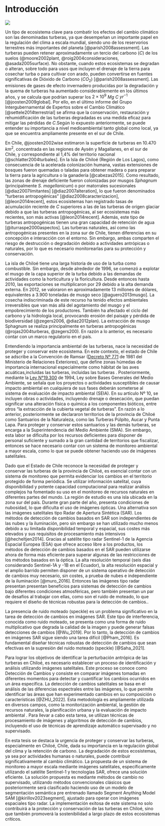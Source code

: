 # Introducción {#intro}


![](images/turbera-patagonia.jpeg)
<br>

<!-- - Párrafo 1: Contexto e importancia de proteger y monitorear ecosistemas -->
<!-- Propósito: importancia de proteger y cuidar ecosistemas naturales -->
<!-- Porque:  conforman sistemas contexto cambio climatico -->
<!-- Evidencia: citas -->
<!-- Eplicar evidencia: cambios biodevirsas -->
<!-- Conclusión conector: Situación en Chile respecto a turberas -->

Un tipo de ecosistema clave para combatir los efectos del cambio climático son las denominadas turberas, ya que desempeñan un importante papel en la regulación del clima a escala mundial, siendo uno de los reservorios terrestres más importantes del planeta [@parish2008assessment]. Las turberas pueden retener aproximadamente un tercio del carbono ($C$) de los suelos (@moore2002plant, @roig2004consideraciones, @asada2005surface). No obstante, cuando estos ecosistemas se degradan o alteran, sobre todo para usos que incluyen el drenaje de la tierra para cosechar turba o para cultivar con arado, pueden convertirse en fuentes significativas de Dióxido de Carbono ($CO_2$) [@parish2008assessment]. Las emisiones de gases de efecto invernadero producidas por la degradación y la quema de turberas ha aumentado considerablemente en los últimos años, y se calcula que podrían superar los $2 \times 10^9$ $Mg$ $C$ $yr^{-1}$ [@joosten2009global]. Por ello, en el último informe del Grupo Intergubernamental de Expertos sobre el Cambio Climático [@settele2014terrestrial] se afirma que la conservación, restauración y rehumidificación de las turberas degradadas es una medida eficaz para mitigar las pérdidas de $C$.Según lo expuesto anteriormente, se puede entender su importancia a nivel medioambiental tanto global como local, ya que se encuentra ampliamente presente en el sur de Chile.


<!-- - Párrafo 2: Situación actia en Chile y tipos de turberas -->
<!-- Propósito: Estalecer estado actual en Chile -->
<!-- Porque:  Importancia ambiental de chile -->
<!-- Evidencia: Cantidad de Turberas en Chile -->
<!-- Eplicar evidencia: Zona de Chiloe -->
<!-- Conclusión conector: Territorio con Satelital -->

En Chile, @joosten2002wise estimaron la superficie de turberas en 10.470 $km^2$, concentrada en las regiones de Aysén y Magallanes, en el sur de Chile, y correspondiente al 1,4% del territorio nacional [@schlatter2004turbales]. En la Isla de Chiloé (Región de Los Lagos), como consecuencia de la acelerada colonización humana, vastas extensiones de bosques fueron quemadas o taladas para obtener madera o para preparar la tierra para la agricultura o la ganadería [@cabezas2015]. Como resultado, las zonas de drenaje deficiente fueron colonizadas por musgos _Sphagnum_ (principalmente _S. magellanicum_) o por matorrales sucesionales [@diaz2007limitantes] [@diaz2007alteration], lo que fueron denominados "turberas antropogénicas" [@diaz2008caracterizacion], [@leon2014recent], estos ecosistemas han registrado tasas de acumulación reciente de $C$ superiores a las de las turberas de origen glaciar debido a que las turberas antropogénicas, al ser ecosistemas más recientes, son más activas [@leon2014recent]. Además, este tipo de turberas antropogénicas tienen una gran capacidad de retención de agua [@iturraspe2000aspectos]. Las turberas naturales, así como las antropogénicas presentes en la zona sur de Chile, tienen diferencias en su concepción e interacción con el entorno. Sin embargo, ambas comparten el riesgo de destrucción o degradación debido a actividades antrópicas o naturales, por lo que es necesario monitorearlas para su protección y conservación.

<!-- - Párafo 3 Acción Humana -->
<!-- Propósito            : Definir acción Humana -->
<!-- Porque               : Resaltar el problema -->
<!-- Evidencia            : Actividad humana -->
<!-- Eplicar evidencia    : Citar fuentes. -->
<!-- Conclusión/conector  : NEcesidad de tener un marco regulatorio -->
    
La isla de Chiloé tiene una larga historia de uso de la turba como combustible. Sin embargo, desde alrededor de 1996, se comenzó a explotar el musgo de la capa superior de la turba debido a las demandas de actividades como la horticultura y la floricultura. Desde entonces hasta 2010, las exportaciones se multiplicaron por 29 debido a la alta demanda externa. En 2012, se valoraron en aproximadamente 13 millones de dólares, equivalentes a 3.900 toneladas de musgo seco [@aguero2013musgo]. La cosecha indiscriminada de este recurso ha tenido efectos ambientales irreversibles que van más allá del agotamiento del musgo y el empobrecimiento de los productores. También ha afectado el ciclo del carbono y la hidrología local, provocando erosión del paisaje y pérdida de biodiversidad (@zegers2006, @diaz2012plan). La extracción de musgo Sphagnum se realiza principalmente en turberas antropogénicas (@rojas2004turberas, @zegers200). En razón a lo anterior, es necesario contar con un marco regulatorio en el país.


<!-- - Párrafo 3: Situación en Chile Actual Protección (MMA) -->
<!-- Propósito             : Establecer estado actual en Chile respecto Protección -->
<!-- Porque                : Necesidad de monitoreo -->
<!-- Evidencia             : Datos de turberas en chiloé -->
<!-- Eplicar evidencia     : Desafíos -->
<!-- Conclusión/conector   : Territorio con Satelital -->
    
    
Entendiendo la importancia ambiental de las turberas, nace la necesidad de proteger y conservar este ecosistema. En este contexto, el estado de Chile se adscribe a la Convención de Ramsar ([Decreto Nº 771](https://www.bcn.cl/leychile/navegar?idNorma=15511) de 1981 del Ministerio de Relaciones Exteriores), 
<!-- donde se adopta la definición de humedales,--> que define zonas húmedas de importancia internacional especialmente como hábitat de las aves acuáticas,incluidas las turberas, incluidas las turberas <!-- , como las zonas húmedas que se dividen en áreas de ciénagas, pantanos, áreas de musgos o agua, sean estas naturales o artificiales, permanentes o temporales, de aguas estáticas o corrientes, frescas, con helechos o saladas, incluyendo zonas de agua de mar cuya profundidad no exceda de seis metros durante la marea baja-->. Posteriormente, mediante la [Ley N°19.300](https://www.bcn.cl/leychile/navegar?idNorma=30667) de 1994, Ley sobre Bases Generales del Medio Ambiente, se señala que los proyectos o actividades susceptibles de causar impacto ambiental en cualquiera de sus fases deberán someterse al sistema de evaluación de impacto ambiental (SEIA). En su artículo Nº 10, se incluyen obras o actividades, incluyendo drenaje o desecación, que puedan significar una alteración física o química a los componentes bióticos, entre otros "la extracción de la cubierta vegetal de turberas".  En razón a lo anterior, posteriormente se declararon territorios de la provincia de Chiloé como Santuarios de la Naturaleza, como las Turberas Púlpito, Aucar y Punta Lapa. Para proteger y conservar estos santuarios y las demás turberas, se encarga a la Superintendencia del Medio Ambiente (SMA). Sin embargo, esta labor se dificulta por los recursos deficientes para disponer de personal suficiente y sumado a la gran cantidad de territorios que fiscalizar, entonces se hace necesario contar con un sistema de monitoreo ambiental a mayor escala, como lo que se puede obtener haciendo uso de imágenes satelitales.


<!-- - Párrafo 4: Información satelital SAR y Desafios -->
<!-- Propósito             : Justificación de uso de información satelital para detectar cambios -->
<!-- Porque                : Peridiocidad, y capacidad de trabajo diferentes condicones climáticas -->
<!-- Evidencia             : Radar y problemas -->
<!-- Eplicar evidencia     : Explicar detalladamente desafío -->
<!-- Conclusión/conector   : Conectar con metodos de Change Detecction -->


Dado que el Estado de Chile reconoce la necesidad de proteger y conservar las turberas de la provincia de Chiloé, es esencial contar con un sistema de monitoreo que permita evidenciar los cambios en el territorio protegido de forma periódica. Se  utilizar información satelital, cuya disponibilidad y potente capacidad computacional para realizar análisis complejos ha fomentado su uso en el monitoreo de recursos naturales en diferentes partes del mundo. La región de estudio es una isla ubicada en la zona sur del país. Durante gran parte del año, presenta condiciones de nubosidad, lo que dificulta el uso de imágenes ópticas. Una alternativa son las imágenes satelitales tipo Radar de Apertura Sintética (SAR). Los métodos de detección de cambios basados en SAR son independientes de las nubes y la iluminación, pero sin embargo se han utilizado mucho menos debido a su limitada disponibilidad temporal y espacial, sus costes más elevados y sus requisitos de procesamiento más intensivos [@hecheltjen2014]. Gracias al satélite tipo radar Sentinel-1 de la Agencia Espacial Europea (ESA) que ofrece acceso libre a los productos, los métodos de detección de cambios basados en el SAR pueden utilizarse ahora de forma más eficiente para superar algunas de las restricciones de los métodos basados en la óptica. La alta resolución temporal (seis días considerando Sentinel-1A y -1B en el Ecuador), la alta resolución espacial y el amplio barrido permiten disponer de un sistema operativo de detección de cambios muy necesario, sin costes, a prueba de nubes e independiente de la iluminación [@muro_2016].  Entonces las imágenes tipo radar presentan presentan beneficios para sistemas de detección de cambios bajo diferentes condiciones atmosféricas, pero también presentan un par de desafíos al trabajar con ellas, como son el ruido de moteado, lo que requiere el diseño de técnicas robustas para la detección de cambios..


<!-- P4.2: SAR Desafíos -->
<!-- Propósito             : Especificar los desafios al trabajar con imagenes tipo radar -->
<!-- Porque                : Necesario para entender los métodos -->
<!-- Evidencia             : Espcificar los dos problemas -->
<!-- Eplicar evidencia     : Explicar detalladamente desafío con citas -->
<!-- Conclusión/conector   : Conectar con metodos de Change Detecction -->

La presencia de ruido moteado (speckle) es un problema significativo en la tarea de detección de cambios en imágenes SAR. Este tipo de interferencia, conocida como ruido moteado, se presenta como una forma de ruido multiplicativo que degrada la calidad de la imagen y puede generar falsas detecciones de cambios [@Wu_2019]. Por lo tanto, la detección de cambios en imágenes SAR sigue siendo una tarea difícil [@Pham_2016]. Es fundamental diseñar técnicas robustas de detección de cambios que sean efectivas en la supresión del ruido moteado (speckle) [@Saha_2021].

<!-- P5: Métodos de Change Detection Supervisado y No supervisado -->
<!-- Pendiente hasta definir el método propuesto de Deep Learning -->
<!-- Propósito             : proque la solución debe ser no supervisada -->
<!-- Porque                : debe ser un sistema de monitoreo autónomo -->
<!-- Evidencia             : estudios similares -->
<!-- Eplicar evidencia     : resultados destacados -->
<!-- Conclusión/conector   : Conectar con lo métodos convenxionales y no convencioales -->

Para lograr los objetivos de identificar la perturbación antrópica de las turberas en Chiloé, es necesario establecer un proceso de identificación y análisis utilizando imágenes satelitales. Este proceso se conoce como Detección de Cambios y consiste en comparar imágenes tomadas en diferentes momentos para detectar y cuantificar los cambios ocurridos en un área específica. La detección de cambios satelitales se basa en el análisis de las diferencias espectrales entre las imágenes, lo que permite identificar las áreas que han experimentado cambios en su composición o características [@ZHU_2022]. Esta metodología es ampliamente utilizada en diversos campos, como la monitorización ambiental, la gestión de recursos naturales, la planificación urbana y la evaluación de impacto ambiental <!-- (Revisar cita Zhu, Z., et al. (2017) Change detection using landsat time series.)-->. Para llevar a cabo esta tarea, se utilizan técnicas de procesamiento de imágenes y algoritmos de detección de cambios, incluyendo el uso de técnicas de aprendizaje automático supervisado y no supervisado.


<!-- P6: Conclusión: -->
<!-- Propósito             : 
<!-- Porque                : 
<!-- Evidencia             : 
<!-- Eplicar evidencia     : 
<!-- Conclusión/conector   : 
-->


En esta tesis se destaca la urgencia de proteger y conservar las turberas, especialmente en Chiloé, Chile, dada su importancia en la regulación global del clima y la retención de carbono. La degradación de estos ecosistemas, ya sea por actividades humanas o naturales, puede contribuir significativamente al cambio climático. La propuesta de un sistema de monitoreo a mayor escala mediante imágenes satelitales, específicamente utilizando el satélite Sentinel-1 y tecnologías SAR, ofrece una solución eficiente. La solución propuesta es mediante métodos de cambio no supervisado, utilizando métodos convencionales clásicos que posteriormente será clasificado haciendo uso de un modelo de segmentación semántica pre entrenado llamado Segment Anything Model SAM [@kirillov2023segment], ajustado para operar con imágenes espaciales tipo radar. La implementación exitosa de este sistema no solo contribuirá a la protección y conservación de las turberas en Chiloé, sino que también promoverá la sostenibilidad a largo plazo de estos ecosistemas críticos.

